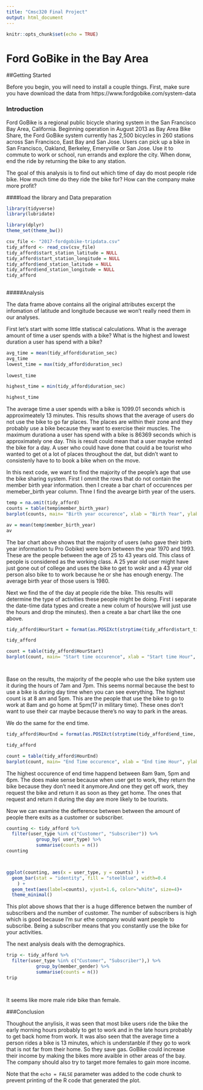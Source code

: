 ---
title: "Cmsc320 Final Project"
output: html_document
---

```{r setup, include=FALSE}
knitr::opts_chunk$set(echo = TRUE)
```

#   Ford GoBike in the Bay Area

##Getting Started

Before you begin, you will need to install a couple things. First, make sure you have download the data from https://www.fordgobike.com/system-data


### Introduction

Ford GoBike is a regional public bicycle sharing system in the San Francisco Bay Area, California. Beginning operation in August 2013 as Bay Area Bike Share, the Ford GoBike system currently has 2,500 bicycles in 260 stations across San Francisco, East Bay and San Jose. Users can pick up a bike in San Francisco, Oakland, Berkeley, Emeryville or San Jose. Use it to commute to work or school, run errands and explore the city. When donw, end the ride by returning the bike to any station. 

The goal of this analysis is to find out which time of day do most people ride bike.  How much time do they ride the bike for?  How can the company make more profit? 



####load the library and Data preparation
```{r}
library(tidyverse)
library(lubridate)

library(dplyr)
theme_set(theme_bw())

csv_file <- "2017-fordgobike-tripdata.csv"
tidy_afford <- read_csv(csv_file) 
tidy_afford$start_station_latitude = NULL
tidy_afford$start_station_longitude = NULL
tidy_afford$end_station_latitude = NULL
tidy_afford$end_station_longitude = NULL
tidy_afford
  
```

#####Analysis

The data frame above contains all the original attributes excerpt the infomation of latitude and longitude because we won't really need them in our analyses.

First let's start with some little statiscal calculations. What is the average amount of time a user spends with a bike? What is the highest and lowest duration a user has spend with a bike? 

```{r}
avg_time = mean(tidy_afford$duration_sec)
avg_time
lowest_time = max(tidy_afford$duration_sec) 
  
lowest_time

highest_time = min(tidy_afford$duration_sec) 

highest_time

```

The average time a user spends with a bike is 1099.01 seconds which is approximeately 13 minutes. This results shows that the average of users do not use the bike to go far places. The places are within their zone and they probably use a bike because they want to exercise their muscles. 
The maximum durationa a user has spend with a bike is 86369 seconds which is approximately one day. This is result could mean that a user maybe rented the bike for a day. A user who could have done that could a be tourist who wanted to get ot a lot of places throughout the dat, but didn't want to consistenly have to to book a bike when on the move. 



In this next code, we want to find the majority of the people's age that use the bike sharing system. First I ommit the rows that do not contain the member birth year information. then I create a bar chart of occurences per memeber_birth year column. Thne I find the avearge birth year of the users. 

```{r}
temp = na.omit(tidy_afford)
counts = table(temp$member_birth_year)
barplot(counts, main= "Birth year occurence", xlab = "Birth Year", ylab = "Count") 

av = mean(temp$member_birth_year)
av

```

The bar chart above shows that the majority of users (who gave their birth year information tu Pro Gobike) were born between the year 1970 and 1993. These are the people between the age of 25 to 43 years old. This class of people is considered as the working class. A 25 year old user might have just gone out of college and uses the bike to get to wokr and a 43 year old person also bike to to work because he or she has enough energy. 
The average birth year of those users is 1980. 


Next we find the of the day at people ride the bike. This results will determine the type of activities these people might be doing. 
First i separate the date-time data types and create a new colum of hours(we will just use the hours and drop the minutes). then a create a bar chart like the one above. 

```{r}
tidy_afford$HourStart = format(as.POSIXct(strptime(tidy_afford$start_time, "%Y-%m-%d %H:%M:%S", tz="")), format = "%H")

tidy_afford

count = table(tidy_afford$HourStart)
barplot(count, main= "Start time occurence", xlab = "Start time Hour", ylab = "Count") 




```


Base on the results, the majority of the people who use the bike system use it during the hours of 7am and 7pm. This seems normal because the best to use a bike is during day time when you can see everything. The highest count is at 8 am and 5pm. This are the people that use the bike to go to work at 8am and go home at 5pm(17 in military time). These ones don't want to use their car maybe because there's no way to park in the areas.


We do the same for the end time. 


```{r}
tidy_afford$HourEnd = format(as.POSIXct(strptime(tidy_afford$end_time, "%Y-%m-%d %H:%M:%S", tz="")), format = "%H")

tidy_afford

count = table(tidy_afford$HourEnd)
barplot(count, main= "End Time occurence", xlab = "End time Hour", ylab = "Count") 


```


The highest occurence of end time happend between 8am 9am, 5pm and 6pm. The does make sense because when user get to work, they return the bike because they don't need it anymore.And one they get off work, they request the bike and return it as soon as they get home. The ones that request and return it during the day are more likely to be tourists.


Now we can examine the defference between between the amount of people there exits as a customer or subscriber. 


```{r}

counting <- tidy_afford %>%
  filter(user_type %in% c("Customer", "Subscriber")) %>%
           group_by( user_type) %>%
           summarise(counts = n())
counting




```




```{r}
ggplot(counting, aes(x = user_type, y = counts) ) +
  geom_bar(stat = "identity", fill = "steelblue", width=0.4
    ) +
  geom_text(aes(label=counts), vjust=1.6, color="white", size=4)+
  theme_minimal()
```
This plot above shows that ther is a huge difference betwen the number of subscribers and the number of customer. The number of subscribers is high which is good because I'm sur ethe company would want people to subscribe. Being a subscriber means that you constantly use the bike for your activities. 


The next analysis deals with the demographics.


```{r}

trip <- tidy_afford %>%
  filter(user_type %in% c("Customer", "Subscriber"),) %>%
           group_by(member_gender) %>%
           summarise(counts = n())
trip




```
It seems like more male ride bike than female.




###Conclusion

  Thoughout the anylisis, it was seen that most bike users ride the bike the early morning hours probably to get to work and in the late hours probably to get back home from work. It was also seen that the average time a person rides a bike is 13 minutes, which is understanble if they go to work that is not far from their home. So they save gas. 
GoBike could increase their income by making the bikes more avaible in other areas of the bay. 
The company should also try to target more females to gain more income. 


Note that the `echo = FALSE` parameter was added to the code chunk to prevent printing of the R code that generated the plot.
